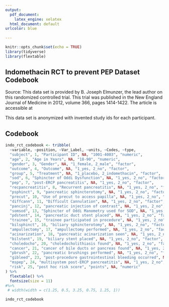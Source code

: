 ```yaml
---
output:
  pdf_document: 
    latex_engine: xelatex
  html_document: default
urlcolor: blue
  
---
```


```r
knitr::opts_chunk$set(echo = TRUE)
library(tidyverse)
library(flextable)
```

## Indomethacin RCT to prevent PEP Dataset Codebook

Source: This data set is provided by B. Joseph Elmunzer, the lead author on this randomized controlled trial. This trial was published in the New England Journal of Medicine in 2012, volume 366, pages 1414-1422. The article is accessible at \href{https://www.nejm.org/doi/full/10.1056/NEJMoa1111103}{_A Randomized Trial of Rectal Indomethacin to Prevent Post-ERCP Pancreatitis_}

This data set is anonymized with invented study ids for each participant.

## Codebook

```r
indo_rct_codebook <- tribble(
  ~variable, ~position, ~Var_Label, ~units, ~Codes, ~type,
  "subject", 1, "Participant ID", NA, "1001-4003", "numeric",
  "age", 2, "Age in Years", NA, "18-90", "numeric",
  "gender", 3, "Gender", NA, "1_female, 2_male", "factor",
  "outcome", 4, "Outcome", NA, "1_yes, 2_no", "factor",
  "group", 5, "Treatment", NA, "1_placebo, 2_indomethacin", "factor",
  "sod", 6, "Sphincter of Oddi Dysfunction", NA, "1_yes, 2_no", "factor",
  "pep", 7, "post-ERCP pancreatitis", NA, "1_yes, 2_no", "factor",
  "recpancreatitis", 8, "Recurrent pancreatitis", NA, "1_yes, 2_no", "factor",
  "psphinct", 9, "pancreatic sphincterotomy", NA, "1_yes, 2_no", "factor",
  "precut", 10, "Use of precut to access papilla", NA, "1_yes, 2_no", "factor",
  "diffcann", 11, "Difficult Cannulation", NA, "1_yes, 2_no", "factor",
  "pancinj", 12, "pancreatic injection of contrast", NA, "1_yes, 2_no", "factor",
  "somsod", 13, "Sphincter of Oddi Manometry used for SOD", NA, "1_yes, 2_no", "factor",
  "pdstent", 14, "pancreatic duct stent placed", NA, "1_yes, 2_no", "factor",
  "trainee", 15, "trainee participated in procedure", NA, "1_yes, 2_no", "factor",
  "bilsphinct", 16, "biliary sphincterotomy", NA, "1_yes, 2_no", "factor",
  "ampullectomy", 17, "ampullectomy performed", NA, "1_yes, 2_no", "factor",
  "acinarization", 18, "pancreatic acinarization seen", NA, "1_yes, 2_no", "factor",
  "bilstent", 19, "biliary stent placed", NA, "1_yes, 2_no", "factor",
  "choledocho", 20, "choledocholithiasis found", NA, "1_yes, 2_no", "factor",
  "cancer", 21, "cancer of bile ducts or pancreas found", NA, "1_yes, 2_no", "factor",
  "pbrush", 22, "pancreatic brushings performed", NA, "1_yes, 2_no", "factor",
  "gibleed", 23, "post-procedure gastrointestinal bleeding occurred", NA, "1_yes, 2_no", "factor",
  "mspep", 24, "multisystem post-ERCP pancreatitis", NA, "1_yes, 2_no", "factor",
  "risk", 25, "post hoc risk score", "points", NA, "numeric"
) %>% 
  flextable() %>% 
  fontsize(size = 11) 
#%>% 
 # width(width = c(1.25, 0.5, 3.25, 0.75, 1.25, 1))

indo_rct_codebook

```




